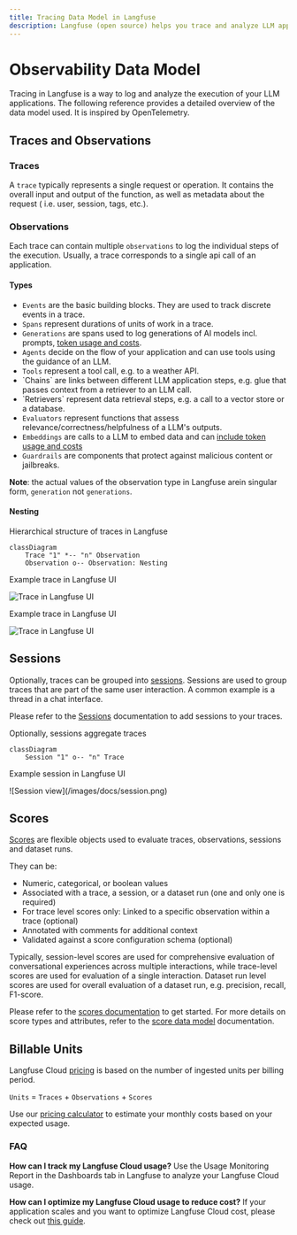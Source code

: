 ```yaml
---
title: Tracing Data Model in Langfuse
description: Langfuse (open source) helps you trace and analyze LLM applications. Learn how traces and observations are structured in Langfuse.
---
```


# Observability Data Model

Tracing in Langfuse is a way to log and analyze the execution of your LLM applications. The following reference provides a detailed overview of the data model used. It is inspired by OpenTelemetry.

## Traces and Observations

### Traces
A `trace` typically represents a single request or operation.
It contains the overall input and output of the function, as well as metadata about the request ( i.e. user, session, tags, etc.).


### Observations
Each trace can contain multiple `observations` to log the individual steps of the execution. Usually, a trace corresponds to a single api call of an application.

#### Types

- <CircleDot size={16} className="text-muted-green inline mr-1" /> `Events` are the
  basic building blocks. They are used to track discrete events in a trace.
- <MoveHorizontal size={16} className="text-muted-blue inline mr-1" /> `Spans` represent
  durations of units of work in a trace.
- <Fan size={16} className="text-muted-magenta inline mr-1" /> `Generations` are
  spans used to log generations of AI models incl. prompts, [token usage and costs](/docs/observability/features/token-and-cost-tracking).
- <Bot size={16} className="text-purple-600 inline mr-1" /> `Agents` decide on the flow of your application and can use tools using the guidance of an LLM.
- <Wrench size={16} className="text-orange-600 inline mr-1" /> `Tools` represent a tool call, e.g. to a weather API.
- <Link size={16} className="text-indigo-600 inline mr-1" /> `Chains` are links between different LLM application steps, e.g. glue that passes context from a retriever to an LLM call.
- <Search size={16} className="text-teal-600 inline mr-1" /> `Retrievers` represent data retrieval steps, e.g. a call to a vector store or a database.
- <WandSparkles size={16} className="text-primary-accent inline mr-1" /> `Evaluators` represent functions that assess relevance/correctness/helpfulness of a LLM's outputs.
- <Layers3 size={16} className="text-amber-600 inline mr-1" /> `Embeddings` are calls to a LLM to embed data and can [include token usage and costs](/docs/observability/features/token-and-cost-tracking)
- <ShieldCheck size={16} className="text-red-600 inline mr-1" /> `Guardrails` are components that protect against malicious content or jailbreaks.

**Note**: the actual values of the observation type in Langfuse arein singular form, `generation` not `generations`.


#### Nesting

<div className="grid grid-cols-2 mt-6 gap-2 md:gap-4">

<div className="border rounded py-4 px-4 flex flex-col items-center justify-center bg-card">

Hierarchical structure of traces in Langfuse

<div className="flex-1 flex items-center justify-center ">

```mermaid
classDiagram
    Trace "1" *-- "n" Observation
    Observation o-- Observation: Nesting
```

</div>

</div>

<div className="border rounded py-4 px-4 text-center block dark:hidden bg-card">

Example trace in Langfuse UI

![Trace in Langfuse UI](/images/docs/tracing-observation-tree-light.png)

</div>

<div className="border rounded py-4 px-4 text-center bg-card hidden dark:block">

Example trace in Langfuse UI

![Trace in Langfuse UI](/images/docs/tracing-observation-tree-dark.png)

</div>

</div>

## Sessions

Optionally, traces can be grouped into [sessions](/docs/tracing-features/sessions).
Sessions are used to group traces that are part of the same user interaction.
A common example is a thread in a chat interface.

Please refer to the [Sessions](/docs/tracing-features/sessions) documentation to add sessions to your traces.

<div className="grid grid-cols-2 mt-6 gap-2 md:gap-4">

<div className="border rounded py-4 text-center px-4 flex flex-col bg-card">

Optionally, sessions aggregate traces

<div className="flex-1 flex items-center justify-center">

```mermaid
classDiagram
    Session "1" o-- "n" Trace
```

</div>

</div>

<div className="border rounded py-4 px-4 text-center block bg-card">

Example session in Langfuse UI

<Frame border fullWidth>
  ![Session view](/images/docs/session.png)
</Frame>

</div>

</div>

## Scores

[Scores](/docs/scores) are flexible objects used to evaluate traces, observations, sessions and dataset runs.

They can be:

- Numeric, categorical, or boolean values
- Associated with a trace, a session, or a dataset run (one and only one is required)
- For trace level scores only: Linked to a specific observation within a trace (optional)
- Annotated with comments for additional context
- Validated against a score configuration schema (optional)

Typically, session-level scores are used for comprehensive evaluation of conversational experiences across multiple interactions, while trace-level scores are used for evaluation of a single interaction. Dataset run level scores are used for overall evaluation of a dataset run, e.g. precision, recall, F1-score.

Please refer to the [scores documentation](/docs/scores) to get started. For more details on score types and attributes, refer to the [score data model](/docs/scores/data-model) documentation.

## Billable Units

Langfuse Cloud [pricing](/pricing) is based on the number of ingested units per billing period.

`Units` = `Traces` + `Observations` + `Scores`

Use our [pricing calculator](/pricing?calculatorOpen=true) to estimate your monthly costs based on your expected usage.

### FAQ

**How can I track my Langfuse Cloud usage?** Use the Usage Monitoring Report in the Dashboards tab in Langfuse to analyze your Langfuse Cloud usage.

**How can I optimize my Langfuse Cloud usage to reduce cost?** If your application scales and you want to optimize Langfuse Cloud cost, please check out [this guide](/faq/all/cutting-costs).
